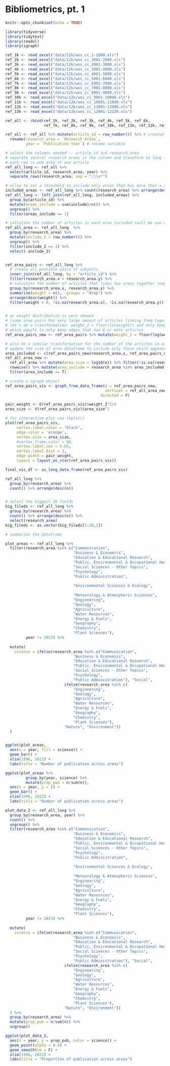 # Bibliometrics, pt. 1

```r
knitr::opts_chunk$set(echo = TRUE)
```

```r
library(tidyverse)
library(tidytext)
library(readxl)
library(igraph)
```

```r

ref_1k <- read_excel("data/12k/wos_cc_1-1000.xls")
ref_2k <- read_excel("data/12k/wos_cc_1001-2000.xls")
ref_3k <- read_excel("data/12k/wos_cc_2001-3000.xls")
ref_4k <- read_excel("data/12k/wos_cc_3001-4000.xls")
ref_5k <- read_excel("data/12k/wos_cc_4001-5000.xls")
ref_6k <- read_excel("data/12k/wos_cc_5001-6000.xls")
ref_7k <- read_excel("data/12k/wos_cc_6001-7000.xls")
ref_8k <- read_excel("data/12k/wos_cc_7001-8000.xls")
ref_9k <- read_excel("data/12k/wos_cc_8001-9000.xls")
ref_10k <- read_excel("data/12k/wos_cc_9001-10000.xls")
ref_11k <- read_excel("data/12k/wos_cc_10001-11000.xls")
ref_12k <- read_excel("data/12k/wos_cc_11001-12000.xls")
ref_13k <- read_excel("data/12k/wos_cc_12001-12229.xls")

ref_all <- rbind(ref_1k, ref_2k, ref_3k, ref_4k, ref_5k, ref_6k,
                 ref_7k, ref_8k, ref_9k, ref_10k, ref_11k, ref_12k, ref_13k)

ref_all <- ref_all %>% mutate(article_id = row_number()) %>% # created an identifier for each article
  rename(research_area = `Research Areas`,
         year = `Publication Year`) # rename variable

# select the columns needed -- article_id and research_area
# separate several research areas in the column and transform to long format
# each row is one area of one article
ref_all_long <- ref_all %>% 
  select(article_id, research_area, year) %>%
  separate_rows(research_area, sep = ";\\s*") 

# allow to set a threshold to include only areas that has more than x articles
included_areas <- ref_all_long %>% count(research_area) %>% arrange(desc(n)) %>% mutate(include = ifelse(n > 0, 1, 0))
ref_all_long <- left_join(ref_all_long, included_areas) %>% 
  group_by(article_id) %>%
  mutate(areas_include = sum(include)/n()) %>%
  ungroup() %>%
  filter(areas_include == 1)

# calculate the number of articles in each area included (will be use as the size of the nodes)
ref_all_area <- ref_all_long  %>%
  group_by(research_area) %>%
  mutate(include_2 = row_number()) %>%
  ungroup() %>%
  filter(include_2 == 1) %>%
  select(-include_2)


ref_area_pairs <- ref_all_long %>%
  # create all possible pairs of subjects
  inner_join(ref_all_long, by = "article_id") %>%
  filter(research_area.x < research_area.y) %>%
  # calculate the number of articles that links two areas together (edge weight)
  group_by(research_area.x, research_area.y) %>%
  summarise(weight = n(), .groups = "drop") %>%
  arrange(desc(weight)) %>% 
  filter(weight > 0, !is.na(research_area.x), !is.na(research_area.y))


# as weight distribution is very skewed 
# (some area pairs has very large amount of articles linking them together but others only have very few)
# let's do a transformation: weight_2 = floor(ln(weight)) and only keep the weight that is bigger than 2
# which equals to only keep edges that has 8 or more articles
ref_area_pairs_new <- ref_area_pairs %>% mutate(weight_2 = floor(log(weight))) %>% filter(weight_2 > 2)

# also do a similar transformation for the number of the articles in each area: area_size = log10(n)
# update the size of area dataframe to include only those which appeared on either side of the nodes in ref_area_pairs_new
area_included <- c(ref_area_pairs_new$research_area.x, ref_area_pairs_new$research_area.y)
ref_all_area_new <- 
  ref_all_area %>% mutate(area_size = log10(n)) %>% filter(!is.na(research_area)) %>%
  rowwise() %>% mutate(area_include = research_area %in% area_included) %>% ungroup() %>%
  filter(area_include == T)

# create a igraph object
ref_area_pairs_vis <- graph_from_data_frame(d = ref_area_pairs_new, 
                                            vertices = ref_all_area_new %>% select(research_area, area_size) ,
                                          directed = F)

pair_weight <- E(ref_area_pairs_vis)$weight_2^2/4
area_size <- V(ref_area_pairs_vis)$area_size^2
```

```r
# for interactive plot use tkplot()
plot(ref_area_pairs_vis, 
     vertex.label.color = "black", 
     edge.color = 'orange',
     vertex.size = area_size,
     #vertex.frame.color = NA,
     vertex.label.cex = 0.65,
     vertex.label.dist = 1, 
     edge.width = pair_weight,
     layout = layout_as_star(ref_area_pairs_vis))
```


```r
final_vis_df <- as_long_data_frame(ref_area_pairs_vis)

```


```r
ref_all_long %>% 
  group_by(research_area) %>%
  count() %>% arrange(desc(n))



```




```r
# select the biggest 20 fields
big_fileds <- ref_all_long %>% 
  group_by(research_area) %>%
  count() %>% arrange(desc(n)) %>%
  select(research_area)
big_fileds <- as.vector(big_fileds[1:20,1])

# summarize the dataframe

plot_areas <- ref_all_long %>% 
  filter(research_area %in% c("Communication", 
                              "Business & Economics", 
                              "Education & Educational Research", 
                              "Public, Environmental & Occupational Health", 
                              "Social Sciences - Other Topics", 
                              "Psychology",
                              "Public Administration",
                              
                              "Environmental Sciences & Ecology", 
                              
                              "Meteorology & Atmospheric Sciences", 
                              "Engineering", 
                              "Geology",
                              "Agriculture",
                              "Water Resources",
                              "Energy & Fuels",
                              "Geography",
                              "Chemistry",
                              "Plant Sciences"),
         year != 2023) %>%
  
  mutate(
    science = ifelse(research_area %in% c("Communication", 
                              "Business & Economics", 
                              "Education & Educational Research", 
                              "Public, Environmental & Occupational Health", 
                              "Social Sciences - Other Topics", 
                              "Psychology",
                              "Public Administration"), "Social",
                          ifelse(research_area %in% c( 
                              "Engineering", 
                              "Geology",
                              "Agriculture",
                              "Water Resources",
                              "Energy & Fuels",
                              "Geography",
                              "Chemistry",
                              "Plant Sciences"),
                          "Nature", "Environment"))
  )


ggplot(plot_areas,
  aes(x = year, fill = science)) +
  geom_bar() +
  xlim(1996, 2022) +
  labs(title = "Number of publication across areas")

ggplot(plot_areas %>%
         group_by(year, science) %>%
         mutate(prop_pub = n/sum(n)),
  aes(x = year, y = )) +
  geom_bar() +
  xlim(1996, 2022) +
  labs(title = "Number of publication across areas")
```

```r
plot_data_2 <- ref_all_long %>%
  group_by(research_area, year) %>%
  count() %>%
  ungroup() %>%
  filter(research_area %in% c("Communication", 
                              "Business & Economics", 
                              "Education & Educational Research", 
                              "Public, Environmental & Occupational Health", 
                              "Social Sciences - Other Topics", 
                              "Psychology",
                              "Public Administration",
                              
                              "Environmental Sciences & Ecology", 
                              
                              "Meteorology & Atmospheric Sciences", 
                              "Engineering", 
                              "Geology",
                              "Agriculture",
                              "Water Resources",
                              "Energy & Fuels",
                              "Geography",
                              "Chemistry",
                              "Plant Sciences"),
         year != 2023) %>%
  
  mutate(
    science = ifelse(research_area %in% c("Communication", 
                              "Business & Economics", 
                              "Education & Educational Research", 
                              "Public, Environmental & Occupational Health", 
                              "Social Sciences - Other Topics", 
                              "Psychology",
                              "Public Administration"), "Social",
                          ifelse(research_area %in% c( 
                              "Engineering", 
                              "Geology",
                              "Agriculture",
                              "Water Resources",
                              "Energy & Fuels",
                              "Geography",
                              "Chemistry",
                              "Plant Sciences"),
                          "Nature", "Environment"))
  ) %>%
  group_by(research_area) %>%
  mutate(prop_pub = n/sum(n)) %>%
  ungroup()

ggplot(plot_data_2,
  aes(x = year, y = prop_pub, color = science)) +
  geom_point(alpha = 0.4) +
  geom_smooth(se = F) +
  xlim(1996, 2022) +
  labs(title = "Proportion of publication across areas")
```
